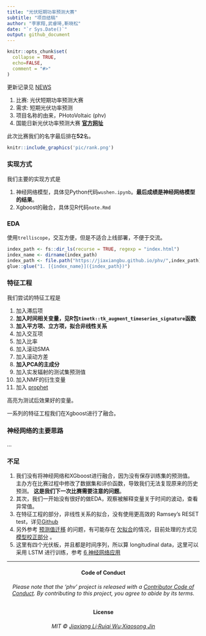 ```yaml
---
title: "光伏短期功率预测大赛"
subtitle: "项目结稿"
author: "李家翔,武睿琦,靳晓松"
date: "`r Sys.Date()`"
output: github_document
---
```


<!-- README.md is generated from README.Rmd. Please edit that file -->

```r
knitr::opts_chunk$set(
  collapse = TRUE,
  echo=FALSE,
  comment = "#>"
)
```


更新记录见 [NEWS](NEWS.md)

1. 比赛: 光伏短期功率预测大赛
1. 需求: 短期光伏功率预测
1. 项目名称的由来，PHotoVoltaic (phv)
1. 国能日新光伏功率预测大赛 [**官方网址**](http://www.dcjingsai.com/common/cmpt/%E5%9B%BD%E8%83%BD%E6%97%A5%E6%96%B0%E5%85%89%E4%BC%8F%E5%8A%9F%E7%8E%87%E9%A2%84%E6%B5%8B%E5%A4%A7%E8%B5%9B_%E7%AB%9E%E8%B5%9B%E4%BF%A1%E6%81%AF.html)

此次比赛我们的名字最后排在**52**名。

```r
knitr::include_graphics('pic/rank.png')
```

### 实现方式

我们主要的实现方式是

1. 神经网络模型，具体见Python代码`wushen.ipynb`。**最后成绩是神经网络模型的结果**。
1. Xgboost的融合，具体见R代码`note.Rmd`

### EDA

使用`trelliscope`，交互方便，但是不适合上线部署，不便于交流。

```r
index_path <- fs::dir_ls(recurse = TRUE, regexp = "index.html")
index_name <- dirname(index_path)
index_path <- file.path("https://jiaxiangbu.github.io/phv/",index_path)
glue::glue("1. [{index_name}]({index_path})")
```


### 特征工程

我们尝试的特征工程是

1. 加入滞后项
1. **加入时间相关变量，见R包`timetk::tk_augment_timeseries_signature`函数**
1. **加入平方项、立方项，拟合非线性关系**
1. 加入交互项
1. 加入比率
1. 加入滚动SMA
1. 加入滚动方差
1. **加入PCA的主成分**
1. 加入实发辐射的测试集预测值
1. 加入NMF的衍生变量
1. 加入 [prophet](https://github.com/facebook/prophet)

高亮为测试后效果好的变量。

一系列的特征工程我们在Xgboost进行了融合。

### 神经网络的主要思路

...

### 不足

1. 我们没有将神经网络和XGboost进行融合，因为没有保存训练集的预测值。
主办方在比赛过程中修改了数据集和评价函数，导致我们无法复现原来的历史预测。
**这是我们下一次比赛需要注意的问题**。
1. 其次，我们一开始没有很好的做EDA，观察被解释变量关于时间的波动，查看异常值。
1. 在特征工程的部分，非线性关系的拟合，没有使用更高效的 Ramsey’s RESET test，详见[Github](https://github.com/JiaxiangBU/learn_fe)
1. 另外参考
    [预测值迁移](https://jiaxiangbu.github.io/channel_valuation/about)
    的问题，有可能存在
    [欠拟合](https://jiaxiangbu.github.io/learn_fe/)的情况，目前处理的方式见
    [模型校正部分](https://jiaxiangbu.github.io/train_model/learning_notes.html)
    。
1. 这里有四个光伏板，并且都是时间序列，所以算 longitudinal data，这里可以采用 LSTM 进行训练，参考
[6 神经网络应用](https://jiaxiangbu.github.io/learn_longitudinal_analysis/analysis/introduction-panel-data.html)

***

<h4 align="center">**Code of Conduct**</h4>

<h6 align="center">Please note that the 'phv' project is released with a
[Contributor Code of Conduct](CODE_OF_CONDUCT.md).
By contributing to this project, you agree to abide by its terms.</h6>

<h4 align="center">**License**</h4>

<h6 align="center">MIT &copy; [Jiaxiang Li;Ruiqi Wu;Xiaosong Jin](LICENSE.md)</h6>